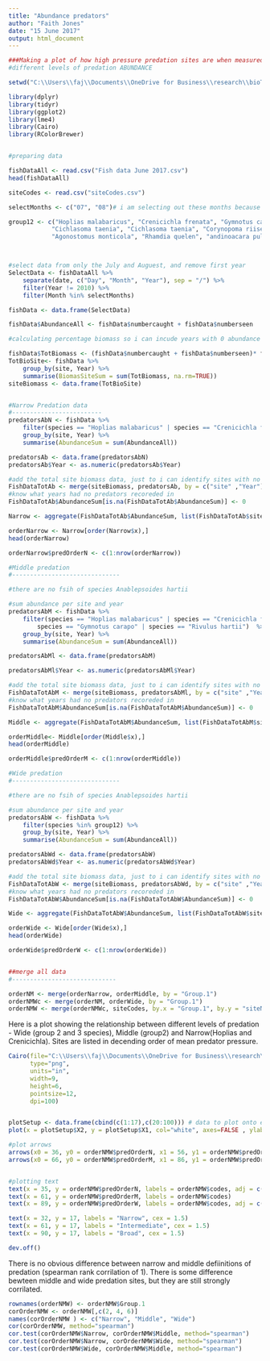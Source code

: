 ---
title: "Abundance predators"
author: "Faith Jones"
date: "15 June 2017"
output: html_document
---
```{r, include=FALSE}
###Making a plot of how high pressure predation sites are when measured in 
#different levels of predation ABUNDANCE

setwd("C:\\Users\\faj\\Documents\\OneDrive for Business\\research\\bioTIME\\users\\Faith\\TriniFishPredation")

library(dplyr)
library(tidyr)
library(ggplot2)
library(lme4)
library(Cairo)
library(RColorBrewer) 


#preparing data 

fishDataAll <- read.csv("Fish data June 2017.csv")
head(fishDataAll)

siteCodes <- read.csv("siteCodes.csv")

selectMonths <- c("07", "08")# i am selecting out these months because then i can use the last timepoint 

group12 <- c("Hoplias malabaricus", "Crenicichla frenata", "Gymnotus carapo", "Anablepsoides hartii",
			"Cichlasoma taenia", "Cichlasoma taenia", "Corynopoma riisei", "Roeboides dientonito", 
			"Agonostomus monticola", "Rhamdia quelen", "andinoacara pulcher", "Hemigrammus unilineatus", "Rivulus hartii")



#select data from only the July and Auguest, and remove first year 
SelectData <- fishDataAll %>% 
	separate(date, c("Day", "Month", "Year"), sep = "/") %>%
	filter(Year != 2010) %>%
	filter(Month %in% selectMonths)

fishData <- data.frame(SelectData)

fishData$AbundanceAll <- fishData$numbercaught + fishData$numberseen

#calculating percentage biomass so i can incude years with 0 abundance

fishData$TotBiomass <- (fishData$numbercaught + fishData$numberseen)* fishData$weight
TotBioSite<- fishData %>% 
	group_by(site, Year) %>%
	summarise(BiomasSiteSum = sum(TotBiomass, na.rm=TRUE))
siteBiomass <- data.frame(TotBioSite)


#Narrow Predation data
#-------------------------
predatorsAbN <- fishData %>% 
	filter(species == "Hoplias malabaricus" | species == "Crenicichla frenata")  %>%
	group_by(site, Year) %>%
	summarise(AbundanceSum = sum(AbundanceAll))

predatorsAb <- data.frame(predatorsAbN)
predatorsAb$Year <- as.numeric(predatorsAb$Year)

#add the total site biomass data, just to i can identify sites with no predators 
FishDataTotAb <- merge(siteBiomass, predatorsAb, by = c("site" ,"Year"),all=TRUE) # this makes sure i 
#know what years had no predators recoreded in 
FishDataTotAb$AbundanceSum[is.na(FishDataTotAb$AbundanceSum)] <- 0

Narrow <- aggregate(FishDataTotAb$AbundanceSum, list(FishDataTotAb$site), mean, na.rm=TRUE)

orderNarrow <- Narrow[order(Narrow$x),]
head(orderNarrow)

orderNarrow$predOrderN <- c(1:nrow(orderNarrow))

#Middle predation 
#------------------------------

#there are no fsih of species Anablepsoides hartii

#sum abundance per site and year
predatorsAbM <- fishData %>% 
	filter(species == "Hoplias malabaricus" | species == "Crenicichla frenata" | 
		species == "Gymnotus carapo" | species == "Rivulus hartii")  %>%
	group_by(site, Year) %>%
	summarise(AbundanceSum = sum(AbundanceAll))

predatorsAbMl <- data.frame(predatorsAbM)

predatorsAbMl$Year <- as.numeric(predatorsAbMl$Year)

#add the total site biomass data, just to i can identify sites with no predators 
FishDataTotAbM <- merge(siteBiomass, predatorsAbMl, by = c("site" ,"Year"),all=TRUE) # this makes sure i 
#know what years had no predators recoreded in 
FishDataTotAbM$AbundanceSum[is.na(FishDataTotAbM$AbundanceSum)] <- 0

Middle <- aggregate(FishDataTotAbM$AbundanceSum, list(FishDataTotAbM$site), mean, na.rm=TRUE)

orderMiddle<- Middle[order(Middle$x),]
head(orderMiddle)

orderMiddle$predOrderM <- c(1:nrow(orderMiddle))

#Wide predation 
#------------------------------

#there are no fsih of species Anablepsoides hartii

#sum abundance per site and year
predatorsAbW <- fishData %>% 
	filter(species %in% group12) %>%
	group_by(site, Year) %>%
	summarise(AbundanceSum = sum(AbundanceAll))

predatorsAbWd <- data.frame(predatorsAbW)
predatorsAbWd$Year <- as.numeric(predatorsAbWd$Year)

#add the total site biomass data, just to i can identify sites with no predators 
FishDataTotAbW <- merge(siteBiomass, predatorsAbWd, by = c("site" ,"Year"),all=TRUE) # this makes sure i 
#know what years had no predators recoreded in 
FishDataTotAbW$AbundanceSum[is.na(FishDataTotAbW$AbundanceSum)] <- 0

Wide <- aggregate(FishDataTotAbW$AbundanceSum, list(FishDataTotAbW$site), mean, na.rm=TRUE)

orderWide <- Wide[order(Wide$x),]
head(orderWide)

orderWide$predOrderW <- c(1:nrow(orderWide))


##merge all data 
#-----------------------------

orderNM <- merge(orderNarrow, orderMiddle, by = "Group.1")
orderNMWc <- merge(orderNM, orderWide, by = "Group.1")
orderNMW <- merge(orderNMWc, siteCodes, by.x = "Group.1", by.y = "siteNames")

```

Here is a plot showing the relationship between different levels of predation - 
Wide (group 2 and 3 species), Middle (group2) and Narrow(Hoplias and Crenicichla).
Sites are listed in decending order of mean predator pressure.

```{r}
Cairo(file="C:\\Users\\faj\\Documents\\OneDrive for Business\\research\\bioTIME\\users\\Faith\\TriniFishPredation\\Adundance_tangle.png",
      type="png",
      units="in", 
      width=9,
      height=6,
      pointsize=12,
      dpi=100)


plotSetup <- data.frame(cbind(c(1:17),c(20:100))) # data to plot onto emptyp plot
plot(x = plotSetup$X2, y = plotSetup$X1, col="white", axes=FALSE , ylab = " ", xlab = "  ", type = "n")

#plot arrows
arrows(x0 = 36, y0 = orderNMW$predOrderN, x1 = 56, y1 = orderNMW$predOrderM, length = 0.001)
arrows(x0 = 66, y0 = orderNMW$predOrderM, x1 = 86, y1 = orderNMW$predOrderW, length = 0.001)


#plotting text 
text(x = 35, y = orderNMW$predOrderN, labels = orderNMW$codes, adj = c(1,NA))
text(x = 61, y = orderNMW$predOrderM, labels = orderNMW$codes)
text(x = 89, y = orderNMW$predOrderW, labels = orderNMW$codes, adj = c(0,NA))

text(x = 32, y = 17, labels = "Narrow", cex = 1.5)
text(x = 61, y = 17, labels = "Intermediate", cex = 1.5)
text(x = 90, y = 17, labels = "Broad", cex = 1.5)

dev.off()

```

There is no obvious difference between narrow and middle defiinitions of predation
(spearman rank corrilation of 1). There is some difference bewteen middle and wide
predation sites, but they are still strongly corrilated. 

```{r}
rownames(orderNMW) <- orderNMW$Group.1
corOrderNMW <- orderNMW[,c(2, 4, 6)] 
names(corOrderNMW ) <- c("Narrow", "Middle", "Wide")
cor(corOrderNMW, method="spearman")
cor.test(corOrderNMW$Narrow, corOrderNMW$Middle, method="spearman")
cor.test(corOrderNMW$Narrow, corOrderNMW$Wide, method="spearman")
cor.test(corOrderNMW$Wide, corOrderNMW$Middle, method="spearman")
```
